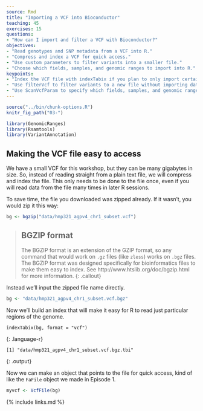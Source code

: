 ```yaml
---
source: Rmd
title: "Importing a VCF into Bioconductor"
teaching: 45
exercises: 15
questions:
- "How can I import and filter a VCF with Bioconductor?"
objectives:
- "Read genotypes and SNP metadata from a VCF into R."
- "Compress and index a VCF for quick access."
- "Use custom parameters to filter variants into a smaller file."
- "Choose which fields, samples, and genomic ranges to import into R."
keypoints:
- "Index the VCF file with indexTabix if you plan to only import certain ranges."
- "Use filterVcf to filter variants to a new file without importing data into R."
- "Use ScanVcfParam to specify which fields, samples, and genomic ranges you want to import."
---
```


```r
source("../bin/chunk-options.R")
knitr_fig_path("03-")
```


```r
library(GenomicRanges)
library(Rsamtools)
library(VariantAnnotation)
```

## Making the VCF file easy to access

We have a small VCF for this workshop, but they can be many gigabytes in size.
So, instead of reading straight from a plain text file, we will compress and
index the file.  This only needs to be done to the file once, even if you will
read data from the file many times in later R sessions.

To save time, the file you downloaded was zipped already.  If it wasn't, you
would zip it this way:

```r
bg <- bgzip("data/hmp321_agpv4_chr1_subset.vcf")
```

> ## BGZIP format
>
> The BGZIP format is an extension of the GZIP format, so any command that
> would work on `.gz` files (like `zless`) works on `.bgz` files.  The
> BGZIP format was designed specifically for bioinformatics files to make
> them easy to index.  See http://www.htslib.org/doc/bgzip.html for more
> information.
{: .callout}

Instead we'll input the zipped file name directly.

```r
bg <- "data/hmp321_agpv4_chr1_subset.vcf.bgz"
```

Now we'll build an index that will make it easy for R to read just particular
regions of the genome.

~~~
indexTabix(bg, format = "vcf")
~~~
{: .language-r}

~~~
[1] "data/hmp321_agpv4_chr1_subset.vcf.bgz.tbi"
~~~
{: .output}

Now we can make an object that points to the file for quick access, kind of like
the `FaFile` object we made in Episode 1.

```r
myvcf <- VcfFile(bg)
```


{% include links.md %}
